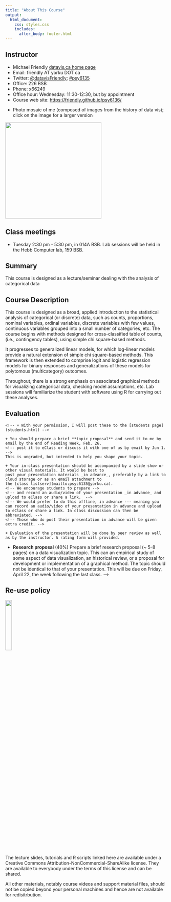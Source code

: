 ```yaml
---
title: "About This Course"
output:
  html_document:
    css: styles.css
    includes:
      after_body: footer.html
---
```



## Instructor

* Michael Friendly [datavis.ca home page](http://datavis.ca)
* Email: friendly AT yorku DOT ca
* Twitter: [@datavisFriendly](http://twitter.com/datavisFriendly); [#psy6135](https://twitter.com/search?q=%23psy6135)
* Office: 226 BSB
* Phone: x66249
* Office hour: Wednesday: 11:30-12:30, but by appointment
* Course web site: [https://friendly.github.io/psy6136/](https://friendly.github.io/psy6136/)
<!--
* TAs: 
  + Nataly Beribisky <natalyb1 AR yorku DOT ca>
  + Justeena Zaki-Azat <justeena AT yorku DOT ca>
-->

<!-- ```{r, out.width = "400px"} -->
<!-- knitr::include_graphics("images/MichaelFriendly-Mosaic-50pct-cropped.jpg") -->
<!-- ``` -->

* Photo mosaic of me (composed of images from the history of data vis); click on the image for a larger version

<a href="icons/MichaelFriendly-Mosaic-50pct-cropped.jpg"><img src="icons/MichaelFriendly-Mosaic-50pct-cropped.jpg" width="300px"></a>

## Class meetings {#meetings}

* Tuesday 2:30 pm - 5:30 pm, 
in 014A BSB. Lab sessions will be held in the Hebb Computer lab, 159 BSB.

<!--
## Class discussion forum

This term we will be using eClass for class discussion. The system is designed to make it
easier to communicate with your classmates, the TA, and myself.
Rather than emailing questions to a listserv or to us individually, 
I encourage you to post your questions on eClass. 

Students in the course are automatically subscribed.
The link is: https://eclass.yorku.ca/eclass/user/index.php?id=37950
-->

## Summary

This course is designed as a lecture/seminar dealing with the analysis of categorical data

## Course Description {#description}

This course is designed as a broad, applied introduction to the statistical analysis of categorical (or discrete) data, such as counts, proportions, nominal variables, ordinal variables, discrete variables with few values, continuous variables grouped into a small number of categories, etc. The course begins with methods designed for cross-classified table of counts, (i.e., contingency tables), using simple chi square-based methods. 

It progresses to generalized linear models, for which log-linear models provide a natural extension of simple chi square-based methods. This framework is then extended to comprise logit and logistic regression models for binary responses and generalizations of these models for polytomous (multicategory) outcomes.

Throughout, there is a strong emphasis on associated graphical methods for visualizing categorical data, checking model assumptions, etc. Lab sessions will familiarize the student with software using R for carrying out these analyses.


## Evaluation {#evaluation}

<!--
Grades will be based on the following components:

* **Discussion leader** (20%)
Each session, 1-2 of you will lead a brief discussion on one of the readings, sub-topics or an application related
to the topic. (~ 5 min.).  

    + It may be helpful to prepare a one-page handout, or your slides, or or other visual materials. 
    + You can send these to the [class listserv](mailto:psyc6135@yorku.ca).
    <!-- post these on [eClass](https://eclass.yorku.ca/eclass/user/index.php?id=37950)  -->
    <!-- + With your permission, I will post these to the [students page](students.html) -->

<!--
* **Class presentation** (40%)
  In the last week, each person will give a ~ 20-25 min presentation on a topic of research, application, or software related to data visualization. The topic is not restricted to things covered in the lectures. You'll find a few random suggested topics on the [Resources page](resources.html), but you can also get a sense of the range and scope of projects from
  those listed on the [Students page](students.html)
  <!-- You are permitted to do this work with one other person. -->

    + You should prepare a brief **topic proposal** and send it to me by email by the end of Reading Week, Feb. 26.
    <!-- post it to eClass or discuss it with one of us by email by Jun 1. -->
    This is ungraded, but intended to help you shape your topic.

    + Your in-class presentation should be accompanied by a slide show or other visual materials. It would be best to
    post your presentation materials _in advance_, preferably by a link to cloud storage or as an email attachment to
    the [class listserv](mailto:psyc6135@yorku.ca).
    <!-- We encourage students to prepare -->
    <!-- and record an audio/video of your presentation _in advance_ and upload to eClass or share a link.  -->
    <!-- We would prefer to do this offline, in advance --- meaning you can record an audio/video of your presentation in advance and upload to eClass or share a link. In class discussion can then be abbreviated. -->
    <!-- Those who do post their presentation in advance will be given extra credit. -->
    
    + Evaluation of the presentation will be done by peer review as well as by the instructor. A rating form will provided.


* **Research proposal** (40%)
  Prepare a brief research proposal (~ 5-8 pages) on a data visualization topic. This can an empirical study of
  some aspect of data visualization, an historical review, or a proposal for development or implementation of
  a graphical method. The topic should not be identical to that of your presentation.
  <!-- You are permitted to do this work with one other person.  -->
  This will be due on  Friday, April 22, the week following the last class.
-->

## Re-use policy

![](icons/cc-by-nc-sa-icon.png){width="20%"}

The lecture slides, tutorials and R scripts linked here are available under a Creative Commons Attribution-NonCommercial-ShareAlike license. They are available to everybody under the terms of this license and can be shared.

All other materials, notably course videos and support material files, should not be copied beyond your personal machines and hence are not available for redisitrbution.
